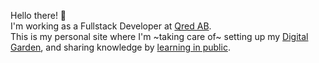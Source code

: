 Hello there! 👋<br/>
I'm working as a Fullstack Developer at [Qred AB](https://www.qred.com).
<br />
This is my personal site where I'm ~taking care of~ setting up my [Digital Garden](https://joelhooks.com/digital-garden), and sharing knowledge by [learning in public](https://twitter.com/swyx/status/1009174159690264579).

